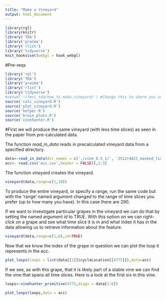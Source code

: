 ```yaml
---
title: "Make a Vineyard"
output: html_document
---
```

```r
library(rgl)
library(knitr)
library('TDA')
library('pracma')
library('rlist')
library('tidyverse')
knit_hooks$set(webgl = hook_webgl)
```
#Pre-reqs
```r
library('rgl')
library('TDA')
library('pracma')
library('rlist')
library('tidyverse')
#setwd('~/fmri_tda/how_to_make_vineyard/') #Change this to where you unzipped how_to_make_a_vineyard.zip
source('calc_vineyard.R')
source('plot_vineyard.R')
source('helper.R')
source('brain_plots.R')
source('vinehunter.R')
```


#First we will produce the same vineyard (with less time slices) as seen in the paper from pre-calculated data.

The function _read_in_data_ reads in precalculated vineyard data from a specified directory.

```r
data<-read_in_data(dir_names = c('./vine_0.5_1/', '2512rdACC_masked_time_', '_patient1.rds'))
acc<- read.csv('acc.csv',header = FALSE)[,1:3]
```



The function _vineyard_ creates the vineyard.
```r
vineyard(data,range=c(1,10))
```

To produce the entire vineyard, or specify a range, run the same code but with the 'range' named argument changed to the range of time slices you prefer (up to how many you have). In this case there are 290.

If we want to investigate particular grapes in the vineyard we can do that by setting the named argument _id_ to TRUE. With this option on we can right-click on a grape and see what time slice it is in and what index it has in the data allowing us to retrieve information about the feature.

```r
vineyard(data,range=c(1,6),id=TRUE)
```
Now that we know the index of the grape in question we can plot the loop it represents in the acc.


```r
plot_loops(loops = list(data[[1]]$cycleLocation[[4775]]),data=acc)
```
If we see, as with this grape, that it is likely part of a stable vine we can find the vine that spans all time slices. Here is a look at the first six in this vine.
```r

loops<-vinehunter_primitive(4775,diags = data[1:6])

plot_loops(loops,data = acc)

```


